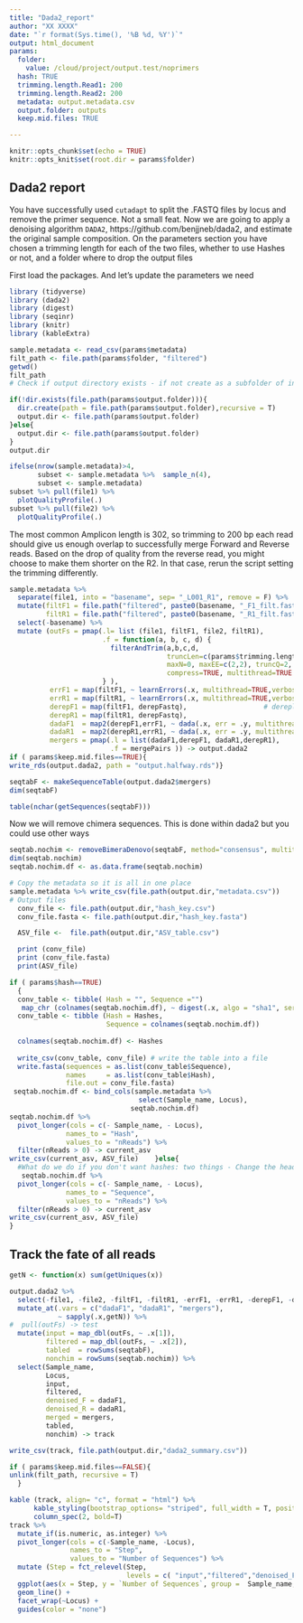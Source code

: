 ```yaml
---
title: "Dada2_report"
author: "XX XXXX"
date: "`r format(Sys.time(), '%B %d, %Y')`"
output: html_document
params:
  folder: 
    value: /cloud/project/output.test/noprimers
  hash: TRUE
  trimming.length.Read1: 200
  trimming.length.Read2: 200
  metadata: output.metadata.csv
  output.folder: outputs
  keep.mid.files: TRUE

---
```


```r

knitr::opts_chunk$set(echo = TRUE)
knitr::opts_knit$set(root.dir = params$folder)
```

## Dada2 report

You have successfully used `cutadapt` to split the .FASTQ files by locus and remove the primer sequence. Not a small feat. Now we are going to apply a denoising algorithm `DADA2`, https://github.com/benjjneb/dada2, and estimate the original sample composition. On the parameters section you have chosen a trimming length for each of the two files, whether to use Hashes or not, and a folder where to drop the output files

First load the packages. And let's update the parameters we need
```r

library (tidyverse)
library (dada2)
library (digest)
library (seqinr)
library (knitr)
library (kableExtra)

sample.metadata <- read_csv(params$metadata)
filt_path <- file.path(params$folder, "filtered")
getwd()
filt_path
# Check if output directory exists - if not create as a subfolder of input dir

if(!dir.exists(file.path(params$output.folder))){
  dir.create(path = file.path(params$output.folder),recursive = T)
  output.dir <- file.path(params$output.folder)
}else{
  output.dir <- file.path(params$output.folder)
}
output.dir
```

```r
ifelse(nrow(sample.metadata)>4,
       subset <- sample.metadata %>%  sample_n(4),
       subset <- sample.metadata)
subset %>% pull(file1) %>%
  plotQualityProfile(.)
subset %>% pull(file2) %>%
  plotQualityProfile(.)

```

The most common Amplicon length is 302, so trimming to 200 bp each read should give us enough overlap to successfully merge Forward and Reverse reads. Based on the drop of quality from the reverse read, you might choose to make them shorter on the R2. In that case, rerun the script setting the trimming differently.

```r

sample.metadata %>%
  separate(file1, into = "basename", sep= "_L001_R1", remove = F) %>% 
  mutate(filtF1 = file.path("filtered", paste0(basename, "_F1_filt.fastq.gz")),
         filtR1 = file.path("filtered", paste0(basename, "_R1_filt.fastq.gz"))) %>%
  select(-basename) %>% 
  mutate (outFs = pmap(.l= list (file1, filtF1, file2, filtR1),
                       .f = function(a, b, c, d) {
                         filterAndTrim(a,b,c,d,
                                       truncLen=c(params$trimming.length.Read1,params$trimming.length.Read2),
                                       maxN=0, maxEE=c(2,2), truncQ=2, rm.phix=TRUE,
                                       compress=TRUE, multithread=TRUE )
                       } ),
          errF1 = map(filtF1, ~ learnErrors(.x, multithread=TRUE,verbose = 0)),     # Calculate errors
          errR1 = map(filtR1, ~ learnErrors(.x, multithread=TRUE,verbose = 0)),
          derepF1 = map(filtF1, derepFastq),                   # dereplicate seqs
          derepR1 = map(filtR1, derepFastq),
          dadaF1  = map2(derepF1,errF1, ~ dada(.x, err = .y, multithread = TRUE)),  # dada2
          dadaR1  = map2(derepR1,errR1, ~ dada(.x, err = .y, multithread = TRUE)),
          mergers = pmap(.l = list(dadaF1,derepF1, dadaR1,derepR1),                 # merge things
                         .f = mergePairs )) -> output.dada2
if ( params$keep.mid.files==TRUE){
write_rds(output.dada2, path = "output.halfway.rds")}

seqtabF <- makeSequenceTable(output.dada2$mergers)
dim(seqtabF)

table(nchar(getSequences(seqtabF)))

```

Now we will remove chimera sequences. This is done within dada2 but you could use other ways

```r
seqtab.nochim <- removeBimeraDenovo(seqtabF, method="consensus", multithread=TRUE)
dim(seqtab.nochim)
seqtab.nochim.df <- as.data.frame(seqtab.nochim)
```


```r
# Copy the metadata so it is all in one place
sample.metadata %>% write_csv(file.path(output.dir,"metadata.csv"))
# Output files
  conv_file <- file.path(output.dir,"hash_key.csv")
  conv_file.fasta <- file.path(output.dir,"hash_key.fasta")

  ASV_file <-  file.path(output.dir,"ASV_table.csv")

  print (conv_file)
  print (conv_file.fasta)
  print(ASV_file)
```

```r
if ( params$hash==TRUE)
  {
  conv_table <- tibble( Hash = "", Sequence ="")
   map_chr (colnames(seqtab.nochim.df), ~ digest(.x, algo = "sha1", serialize = F, skip = "auto")) -> Hashes
  conv_table <- tibble (Hash = Hashes,
                        Sequence = colnames(seqtab.nochim.df))
  
  colnames(seqtab.nochim.df) <- Hashes
  
  write_csv(conv_table, conv_file) # write the table into a file
  write.fasta(sequences = as.list(conv_table$Sequence),
              names     = as.list(conv_table$Hash),
              file.out = conv_file.fasta)
 seqtab.nochim.df <- bind_cols(sample.metadata %>%
                                select(Sample_name, Locus),
                              seqtab.nochim.df)
seqtab.nochim.df %>%
  pivot_longer(cols = c(- Sample_name, - Locus),
              names_to = "Hash",
              values_to = "nReads") %>%
  filter(nReads > 0) -> current_asv
write_csv(current_asv, ASV_file)    }else{
  #What do we do if you don't want hashes: two things - Change the header of the ASV table, write only one file
   seqtab.nochim.df %>%
  pivot_longer(cols = c(- Sample_name, - Locus),
              names_to = "Sequence",
              values_to = "nReads") %>%
  filter(nReads > 0) -> current_asv
write_csv(current_asv, ASV_file)
}
```


## Track the fate of all reads

```r
getN <- function(x) sum(getUniques(x))

output.dada2 %>%
  select(-file1, -file2, -filtF1, -filtR1, -errF1, -errR1, -derepF1, -derepR1) %>%
  mutate_at(.vars = c("dadaF1", "dadaR1", "mergers"),
            ~ sapply(.x,getN)) %>%
#  pull(outFs) -> test
  mutate(input = map_dbl(outFs, ~ .x[1]),
         filtered = map_dbl(outFs, ~ .x[2]),
         tabled  = rowSums(seqtabF),
         nonchim = rowSums(seqtab.nochim)) %>%
  select(Sample_name,
         Locus,
         input,
         filtered,
         denoised_F = dadaF1,
         denoised_R = dadaR1,
         merged = mergers,
         tabled,
         nonchim) -> track

write_csv(track, file.path(output.dir,"dada2_summary.csv"))
```

```r
if ( params$keep.mid.files==FALSE){
unlink(filt_path, recursive = T)
  }
```


```r
kable (track, align= "c", format = "html") %>%
      kable_styling(bootstrap_options= "striped", full_width = T, position = "center") %>%
      column_spec(2, bold=T)
track %>%
  mutate_if(is.numeric, as.integer) %>%
  pivot_longer(cols = c(-Sample_name, -Locus),
               names_to = "Step",
               values_to = "Number of Sequences") %>%
  mutate (Step = fct_relevel(Step,
                             levels = c( "input","filtered","denoised_F" ,"denoised_R" , "merged" , "tabled", "nonchim"))) %>%
  ggplot(aes(x = Step, y = `Number of Sequences`, group =  Sample_name, color = Sample_name)) +
  geom_line() +
  facet_wrap(~Locus) +
  guides(color = "none")

```

